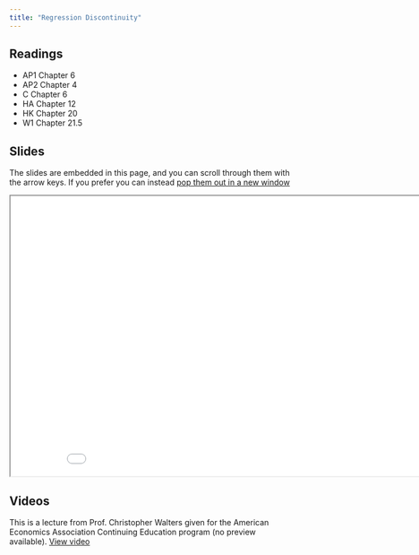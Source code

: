 ```yaml
---
title: "Regression Discontinuity"
---
```



## Readings

- AP1 Chapter 6
- AP2 Chapter 4
- C Chapter 6
- HA Chapter 12
- HK Chapter 20
- W1 Chapter 21.5

## Slides

The slides are embedded in this page, and you can scroll through them with the arrow keys.  If you prefer you can instead <a href="/slides/rd/index.html" target="_blank">pop them out in a new window</a>

<div>

```{=html}
<p align="center"><iframe width="890" height="500" class="slide-deck" src="/slides/rd/"></iframe></p>
```

</div>


## Videos

This is a lecture from Prof. Christopher Walters given for the American Economics Association Continuing Education program (no preview available). <a href="https://www.aeaweb.org/webcasts/2020/mastering-mostly-harmless-econometrics-part-6" target="_blank">View video</a>


